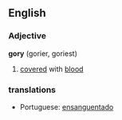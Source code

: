 ==English==
===Adjective===
'''gory''' (gorier, goriest)
# [[cover]]ed with [[blood]]

===translations===
*Portuguese: [[ensanguentado]]